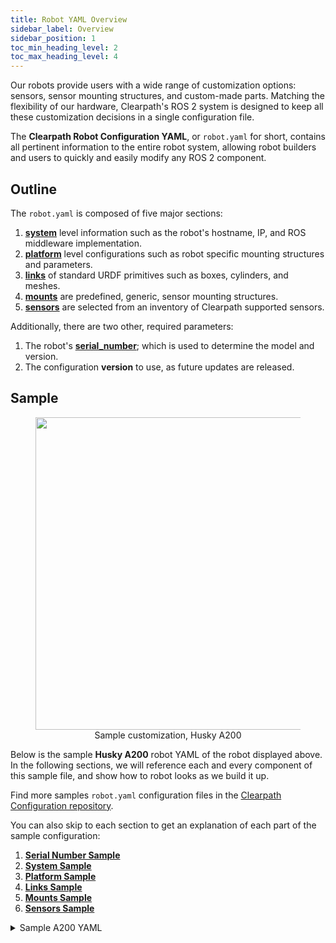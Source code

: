 ```yaml
---
title: Robot YAML Overview
sidebar_label: Overview
sidebar_position: 1
toc_min_heading_level: 2
toc_max_heading_level: 4
---
```


Our robots provide users with a wide range of customization options: sensors, sensor mounting structures, and custom-made parts. Matching the flexibility of our hardware, Clearpath's ROS 2 system is designed to keep all these customization decisions in a single configuration file.

The **Clearpath Robot Configuration YAML**, or `robot.yaml` for short, contains all pertinent information to the entire robot system, allowing robot builders and users to quickly and easily modify any ROS 2 component.

## Outline

The `robot.yaml` is composed of five major sections:
1. [**system**](./system.mdx) level information such as the robot's hostname, IP, and ROS middleware implementation.
2. [**platform**](./platform.mdx) level configurations such as robot specific mounting structures and parameters.
3. [**links**](./links.mdx) of standard URDF primitives such as boxes, cylinders, and meshes.
4. [**mounts**](./mounts.mdx) are predefined, generic, sensor mounting structures.
5. [**sensors**](./sensors.mdx) are selected from an inventory of Clearpath supported sensors.

Additionally, there are two other, required parameters:

1. The robot's [**serial_number**](./serial.mdx); which is used to determine the model and version.
2. The configuration **version** to use, as future updates are released.

## Sample

<center>
  <figure>
    <img
      src={require("../img/husky_sample.png").default}
      width="500"
    />
    <figcaption>Sample customization, Husky A200</figcaption>
  </figure>
</center>

Below is the sample **Husky A200** robot YAML of the robot displayed above. In the following sections, we will reference each and every component of this sample file, and show how to robot looks as we build it up.

Find more samples `robot.yaml` configuration files in the [Clearpath Configuration repository](https://github.com/clearpathrobotics/clearpath_config/).

You can also skip to each section to get an explanation of each part of the sample configuration:

1. [**Serial Number Sample**](./serial.mdx#sample)
2. [**System Sample**](./system.mdx#sample)
3. [**Platform Sample**](./platform.mdx#sample)
4. [**Links Sample**](./links.mdx#sample)
5. [**Mounts Sample**](./mounts.mdx#sample)
6. [**Sensors Sample**](./sensors.mdx#sample)

<details><summary>Sample A200 YAML</summary>
<p>

```yaml
serial_number: a200-0000
version: 0
system:
  hosts:
    self: cpr-a200-0000
    platform:
      cpr-a200-0000: 192.168.131.1
    onboard: {}
    remote: {}
  ros2:
    username: administrator
    namespace: a200_0000
    domain_id: 0
    rmw_implementation: rmw_fastrtps_cpp
    workspaces: []
platform:
  controller: ps4
  attachments:
    - name: front_bumper
      type: a200.bumper
      model: default
      parent: front_bumper_mount
      xyz: [0.0, 0.0, 0.0]
      rpy: [0.0, 0.0, 0.0]
      enabled: true
      extension: 0.0
    - name: rear_bumper
      type: a200.bumper
      model: default
      parent: rear_bumper_mount
      xyz: [0.0, 0.0, 0.0]
      rpy: [0.0, 0.0, 0.0]
      enabled: true
      extension: 0.0
    - name: top_plate
      type: a200.top_plate
      model: pacs
      parent: mid_mount
      xyz: [0.0, 0.0, 0.0]
      rpy: [0.0, 0.0, 0.0]
      enabled: true
    - name: sensor_arch
      type: a200.sensor_arch
      model: sensor_arch_300
      parent: mid_mount
      xyz: [0.0, 0.0, 0.0]
      rpy: [0.0, 0.0, 0.0]
      enabled: true
  extras:
    urdf: null
links:
  box:
    - name: user_bay_cover
      parent: top_plate_link
      xyz: [0.0, 0.0, 0.00735]
      rpy: [0.0, 0.0, 0.0]
      size: [0.4, 0.4, 0.002]
  cylinder: []
  frame: []
  mesh: []
  sphere: []
mounts:
  bracket:
    - parent: top_plate_mount_d1
      xyz: [0.0, 0.0, 0.0]
      rpy: [0.0, 0.0, 0.0]
      model: horizontal
  fath_pivot:
    - parent: sensor_arch_mount
      xyz: [0.0, 0.0, -0.021]
      rpy: [3.1415, 0.0, 0.0]
      angle: 0.0
  riser: []
  sick: []
  post: []
  disk: []
sensors:
  camera:
    - model: intel_realsense
      urdf_enabled: true
      launch_enabled: true
      parent: fath_pivot_0_mount
      xyz: [0.0, 0.0, 0.0]
      rpy: [0.0, 0.0, 0.0]
      ros_parameters:
        camera:
          camera_name: camera_0
          device_type: d435
          serial_no: '0'
          enable_color: true
          rgb_camera.profile: 640,480,30
          enable_depth: true
          depth_module.profile: 640,480,30
          pointcloud.enable: true
  gps: []
  imu: []
  lidar2d:
    - model: hokuyo_ust
      urdf_enabled: true
      launch_enabled: true
      parent: bracket_0_mount
      xyz: [0.0, 0.0, 0.0]
      rpy: [0.0, 0.0, 0.0]
      ros_parameters:
        urg_node:
          laser_frame_id: lidar2d_0_laser
          ip_address: 192.168.131.20
          ip_port: 10940
          angle_min: -2.356
          angle_max: 2.356
  lidar3d:
    - model: velodyne_lidar
      urdf_enabled: true
      launch_enabled: true
      parent: sensor_arch_mount
      xyz: [0.0, 0.0, 0.0]
      rpy: [0.0, 0.0, 0.0]
      ros_parameters:
        velodyne_driver_node:
          frame_id: lidar3d_0_laser
          device_ip: 192.168.131.25
          port: 2368
          model: VLP16
        velodyne_transform_node:
          model: VLP16
          fixed_frame: lidar3d_0_laser
          target_frame: lidar3d_0_laser
```

</p>
</details>

